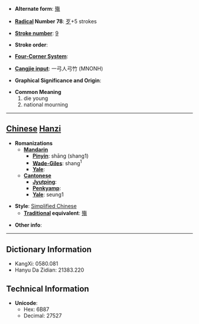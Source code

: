 * '''Alternate form''': [[殤]]

* '''[[Wiktionary:Chinese radical index| Radical]] Number 78''': [[Wiktionary:Chinese radical index 歹|歹]]+5 strokes

* '''[[Wiktionary:Chinese total strokes index|Stroke number]]''': [[Wiktionary:Chinese total strokes index 9|9]]

* '''Stroke order''': 

* '''[[Wiktionary:Chinese four corner index|Four-Corner System]]''': 

* '''[[Wiktionary:Chinese Cangjie index|Cangjie input]]''': 一弓人弓竹 (MNONH)

* '''Graphical Significance and Origin''': 

* '''Common Meaning'''
*#die young
*# national mourning


----

== [[Chinese]] [[Hanzi]] ==

* '''Romanizations'''
** '''[[Mandarin]]'''
*** '''[[Pinyin]]''': shāng (shang1)
*** '''[[Wade-Giles]]''': shang<sup>1</sup>
*** '''[[Yale]]''': 
** '''[[Cantonese]]'''
*** '''[[Jyutping]]''':
*** '''[[Penkyamp]]''': 
*** '''[[Yale]]''': seung1

* '''Style''': [[Simplified Chinese]] 
** '''[[Traditional Chinese|Traditional]] equivalent''': [[殤]]

* '''Other info''': 

----

== Dictionary Information ==

* KangXi: 0580.081
* Hanyu Da Zidian: 21383.220

== Technical Information ==

* '''Unicode''':
** Hex: 6B87
** Decimal: 27527